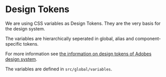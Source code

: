 
<Meta title="Foundation/Design Tokens" />

# Design Tokens

We are using CSS variables as Design Tokens. They are the very basis for the design system.

The variables are hierarchically seperated in global, alias and component-specific tokens.

For more information see [the information on design tokens of Adobes design system](https://readymag.com/u40694597/voltbrandguidance/colors/).

The variables are defined in `src/global/variables`.
